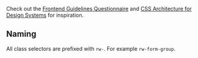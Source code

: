 
<Meta title="Guidelines/Code conventions" />

Check out the [Frontend Guidelines Questionnaire](https://github.com/bradfrost/frontend-guidelines-questionnaire) and [CSS Architecture for Design Systems](http://bradfrost.com/blog/post/css-architecture-for-design-systems/) for inspiration.

## Naming

All class selectors are prefixed with `rw-`.
For example `rw-form-group`.
